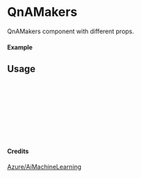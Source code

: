 
<Meta of={QnAMakers} title="Azure/AiMachineLearning/QnAMakers" />

# QnAMakers

QnAMakers component with different props.

#### Example

<Canvas of={QnAMakers.Primary} />

## Usage

```ts
import { QnAMakers } from "yadl-ui";

const Example = () => {
  return (
      <QnAMakers />
  );
};

export default Example;
```

#### Credits
[Azure/AiMachineLearning](https://learn.microsoft.com/en-us/azure/architecture/icons/)
